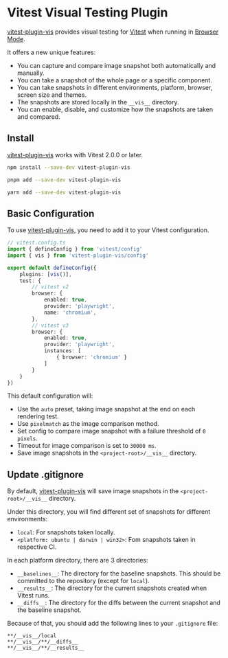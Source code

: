 
<Meta title="Overview" />

# Vitest Visual Testing Plugin

[vitest-plugin-vis] provides visual testing for [Vitest] when running in [Browser Mode][browser-mode].

It offers a new unique features:

- You can capture and compare image snapshot both automatically and manually.
- You can take a snapshot of the whole page or a specific component.
- You can take snapshots in different environments, platform, browser, screen size and themes.
- The snapshots are stored locally in the `__vis__` directory.
- You can enable, disable, and customize how the snapshots are taken and compared.

## Install

[vitest-plugin-vis] works with Vitest 2.0.0 or later.

```sh
npm install --save-dev vitest-plugin-vis

pnpm add --save-dev vitest-plugin-vis

yarn add --save-dev vitest-plugin-vis
```

## Basic Configuration

To use [vitest-plugin-vis], you need to add it to your Vitest configuration.

```ts
// vitest.config.ts
import { defineConfig } from 'vitest/config'
import { vis } from 'vitest-plugin-vis/config'

export default defineConfig({
	plugins: [vis()],
	test: {
		// vitest v2
		browser: {
			enabled: true,
			provider: 'playwright',
			name: 'chromium',
		},
		// vitest v3
		browser: {
			enabled: true,
			provider: 'playwright',
			instances: [
				{ browser: 'chromium' }
			]
		}
	}
})
```

This default configuration will:

- Use the `auto` preset, taking image snapshot at the end on each rendering test.
- Use `pixelmatch` as the image comparison method.
- Set config to compare image snapshot with a failure threshold of `0 pixels`.
- Timeout for image comparison is set to `30000 ms`.
- Save image snapshots in the `<project-root>/__vis__` directory.

## Update .gitignore

By default, [vitest-plugin-vis] will save image snapshots in the `<project-root>/__vis__` directory.

Under this directory, you will find different set of snapshots for different environments:

- `local`: For snapshots taken locally.
- `<platform: ubuntu | darwin | win32>`: Fom snapshots taken in respective CI.

In each platform directory, there are 3 directories:

- `__baselines__`: The directory for the baseline snapshots. This should be committed to the repository (except for `local`).
- `__results__`: The directory for the current snapshots created when Vitest runs.
- `__diffs__`: The directory for the diffs between the current snapshot and the baseline snapshot.

Because of that, you should add the following lines to your `.gitignore` file:

```gitignore
**/__vis__/local
**/__vis__/**/__diffs__
**/__vis__/**/__results__
```

[browser-mode]: https://vitest.dev/guide/browser
[vitest]: https://vitest.dev
[vitest-plugin-vis]: https://npmjs.org/package/vitest-plugin-vis